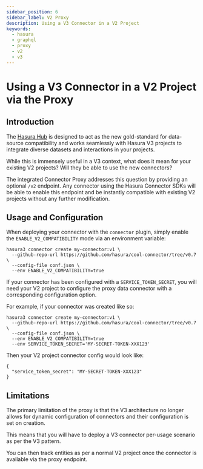 ```yaml
---
sidebar_position: 6
sidebar_label: V2 Proxy
description: Using a V3 Connector in a V2 Project
keywords:
  - hasura
  - graphql
  - proxy
  - v2
  - v3
---
```


# Using a V3 Connector in a V2 Project via the Proxy

## Introduction

The [Hasura Hub](https://hasura.io/connectors) is designed to act as the new gold-standard for data-source compatibility
and works seamlessly with Hasura V3 projects to integrate diverse datasets and interactions in your projects.

While this is immensely useful in a V3 context, what does it mean for your existing V2 projects? Will they be able to
use the new connectors?

The integrated Connector Proxy addresses this question by providing an optional `/v2` endpoint. Any connector using the
Hasura Connector SDKs will be able to enable this endpoint and be instantly compatible with existing V2 projects without
any further modification.

## Usage and Configuration

When deploying your connector with the `connector` plugin, simply enable the `ENABLE_V2_COMPATIBILITY` mode via an
environment variable:

```
hasura3 connector create my-connector:v1 \
  --github-repo-url https://github.com/hasura/cool-connector/tree/v0.7 \
  --config-file conf.json \
  --env ENABLE_V2_COMPATIBILITY=true
```

If your connector has been configured with a `SERVICE_TOKEN_SECRET`, you will need your V2 project to configure the
proxy data connector with a corresponding configuration option.

For example, if your connector was created like so:

```
hasura3 connector create my-connector:v1 \
  --github-repo-url https://github.com/hasura/cool-connector/tree/v0.7 \
  --config-file conf.json \
  --env ENABLE_V2_COMPATIBILITY=true
  --env SERVICE_TOKEN_SECRET='MY-SECRET-TOKEN-XXX123'
```

Then your V2 project connector config would look like:

```
{
  "service_token_secret": "MY-SECRET-TOKEN-XXX123"
}
```

## Limitations

The primary limitation of the proxy is that the V3 architecture no longer allows for dynamic configuration of connectors
and their configuration is set on creation.

This means that you will have to deploy a V3 connector per-usage scenario as per the V3 pattern.

You can then track entities as per a normal V2 project once the connector is available via the proxy endpoint.
